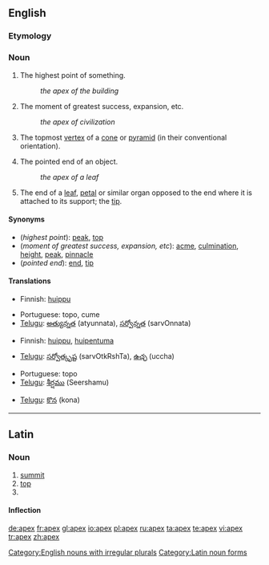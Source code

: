 {{see|ápex}}
==English==

===Etymology===
{{L.}}

===Noun===
{{en-noun|pl=apices|pl2=apexes}}

# The highest point of something.
#:''the apex of the building''
# {{figuratively}} The moment of greatest success, expansion, etc.
#:''the apex of civilization''
# {{geometry}} The topmost [[vertex]] of a [[cone]] or [[pyramid]] (in their conventional orientation).
# The pointed end of an object.
#:''the apex of a leaf''
#{{botany}} The end of a [[leaf]], [[petal]] or similar organ opposed to the end where it is attached to its support; the [[tip]].

====Synonyms====
*(''highest point''): [[peak]], [[top]]
*(''moment of greatest success, expansion, etc''): [[acme]], [[culmination]], [[height]], [[peak]], [[pinnacle]]
*(''pointed end''): [[end]], [[tip]]

====Translations====

{{trans-top|highest point}}
*Finnish: [[huippu]]
{{trans-mid}}
*Portuguese: topo, cume
*[[Telugu]]: [[అత్యున్నత]] (atyunnata), [[సర్వోన్నత]] (sarvOnnata)
{{trans-bottom}}

{{trans-top|moment of greatest success, expansion, etc}}
*Finnish: [[huippu]], [[huipentuma]]
{{trans-mid}}
*[[Telugu]]: [[సర్వోత్కృష్ట]] (sarvOtkRshTa), [[ఉచ్ఛ]] (uccha)
{{trans-bottom}}

{{trans-top|in geometry: topmost vertex of a cone or pyramid}}
{{trans-mid}}
*Portuguese: topo
*[[Telugu]]: [[శీర్షము]] (Seershamu)
{{trans-bottom}}

{{trans-top|pointed end}}
{{trans-mid}}
*[[Telugu]]: [[కొన]] (kona)
{{trans-bottom}}

[[Category:English nouns with irregular plurals]]

----

==Latin==

===Noun===
{{la-noun|apex|apicis|apicis|m|third}}

# [[summit]]
# [[top]]
# {{inflection of|apex#Latin|apex|voc|s}}

====Inflection====
{{ladecl3}}
{{la-decl-3rd|apex|apex|apic}}

[[Category:Latin noun forms]]

[[de:apex]]
[[fr:apex]]
[[gl:apex]]
[[io:apex]]
[[pl:apex]]
[[ru:apex]]
[[ta:apex]]
[[te:apex]]
[[vi:apex]]
[[tr:apex]]
[[zh:apex]]